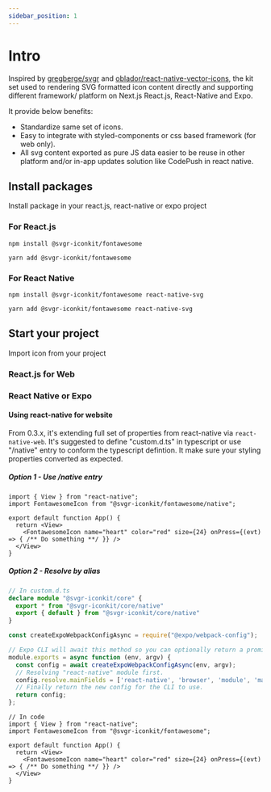 ```yaml
---
sidebar_position: 1
---
```



# Intro



Inspired by [gregberge/svgr](https://github.com/gregberge/svgr) and [oblador/react-native-vector-icons](https://github.com/oblador/react-native-vector-icons), the kit set used to rendering SVG formatted icon content directly and supporting different framework/ platform on Next.js React.js, React-Native and Expo.

It provide below benefits:
- Standardize same set of icons.
- Easy to integrate with styled-components or css based framework (for web only).
- All svg content exported as pure JS data easier to be reuse in other platform and/or in-app updates solution like CodePush in react native.



## Install packages

Install package in your react.js, react-native or expo project

### For React.js

<Tabs>
  <TabItem value="npm" label="npm" default>

```shell
npm install @svgr-iconkit/fontawesome
```

  </TabItem>
  
  <TabItem value="yarn" label="yarn">

```shell
yarn add @svgr-iconkit/fontawesome
```
  </TabItem>
</Tabs>

### For React Native

<Tabs>
  <TabItem value="npm" label="npm" default>

```shell
npm install @svgr-iconkit/fontawesome react-native-svg
```

  </TabItem>
  
  <TabItem value="yarn" label="yarn">

```shell
yarn add @svgr-iconkit/fontawesome react-native-svg
```
  </TabItem>
</Tabs>

## Start your project

Import icon from your project 

### React.js for Web


<CodesandboxPreview path="svgr-iconkit-simple-web-z43xm9"/>



### React Native or Expo

<ExpoSnackPreview path='@lemankk/svgr-iconkit---native-example' />

#### Using react-native for website

From 0.3.x, it's extending full set of properties from react-native via ```react-native-web```. It's suggested to define "custom.d.ts" in typescript or use "/native" entry to conform the typescript defintion. It make sure your styling properties converted as expected.

##### Option 1 - Use /native entry

```tsx title="src/App.tsx"
import { View } from "react-native";
import FontawesomeIcon from "@svgr-iconkit/fontawesome/native";

export default function App() {
  return <View>
    <FontawesomeIcon name="heart" color="red" size={24} onPress={(evt) => { /** Do something **/ }} />
  </View>
}
```

##### Option 2 - Resolve by alias

```typescript  title="custom.d.ts"
// In custom.d.ts
declare module "@svgr-iconkit/core" {
  export * from "@svgr-iconkit/core/native"
  export { default } from "@svgr-iconkit/core/native"
}
```

```javascript title="webpack.config.js"
const createExpoWebpackConfigAsync = require("@expo/webpack-config");

// Expo CLI will await this method so you can optionally return a promise.
module.exports = async function (env, argv) {
  const config = await createExpoWebpackConfigAsync(env, argv);
  // Resolving "react-native" module first.
  config.resolve.mainFields = ['react-native', 'browser', 'module', 'main']
  // Finally return the new config for the CLI to use.
  return config;
};

```

```tsx title="src/App.tsx"
// In code
import { View } from "react-native";
import FontawesomeIcon from "@svgr-iconkit/fontawesome";

export default function App() {
  return <View>
    <FontawesomeIcon name="heart" color="red" size={24} onPress={(evt) => { /** Do something **/ }} />
  </View>
}
```

